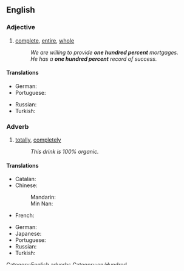 ==English==

===Adjective===
{{en-adj|head=[[one]] [[hundred]] [[percent]]|-}}

# [[complete]], [[entire]], [[whole]]
#: ''We are willing to provide '''one hundred percent''' mortgages.''
#: ''He has a '''one hundred percent''' record of success.''

====Translations====
{{trans-top|complete, total}}
* German: {{t|de|hundertprozentig}}
* Portuguese: {{t-|pt|cem por cento}}
{{trans-mid}}
* Russian: {{t|ru|стопроцентный|tr=stoprocéntnyj|sc=Cyrl}}
* Turkish: {{t|tr|yüzde yüz}}
{{trans-bottom}}

===Adverb===
{{en-adv|head=[[one]] [[hundred]] [[percent]]|-}}

# [[totally]], [[completely]]
#: ''This drink is 100% organic.''

====Translations====
{{trans-top|completely, totally}}
* Catalan: {{t|ca|cent per cent}}
* Chinese:
*: Mandarin: {{t|zh|百分之百|tr=bǎifen zhi bǎi|sc=Hani}}
*: Min Nan: {{tø|nan|百分之百|tr=pah-hun chi pah|sc=Hans}}
* French: {{t|fr|cent pour cent}}
{{trans-mid}}
* German: {{t|de|einhundert Prozent}}
* Japanese: {{t|ja|百パーセント|tr=hyaku pāsento|sc=Jpan}}
* Portuguese: {{t-|pt|cem por cento}}
* Russian: {{t|ru|на сто процентов|tr=na sto procéntov|sc=Cyrl}}
* Turkish: {{t|tr|yüzde yüz}}
{{trans-bottom}}

[[Category:English adverbs]]
[[Category:en:Hundred]]